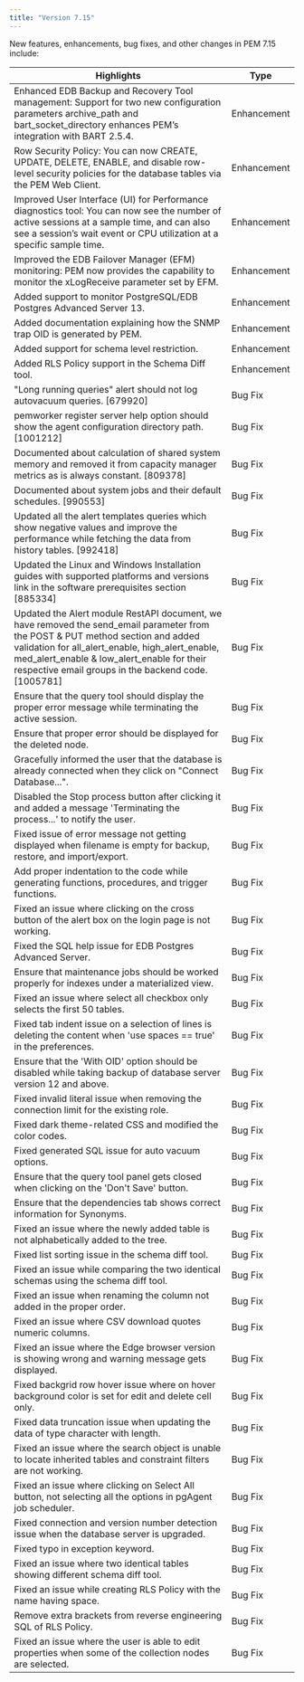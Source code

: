 ```yaml
---
title: "Version 7.15"
---
```


New features, enhancements, bug fixes, and other changes in PEM 7.15 include:

| Highlights | Type |
| --------- | -----|
| Enhanced EDB Backup and Recovery Tool management: Support for two new configuration parameters archive_path and bart_socket_directory enhances PEM’s integration with BART 2.5.4. | Enhancement |
| Row Security Policy: You can now CREATE, UPDATE, DELETE, ENABLE, and disable row-level security policies for the database tables via the PEM Web Client. | Enhancement |
| Improved User Interface (UI) for Performance diagnostics tool: You can now see the number of active sessions at a sample time, and can also see a session’s wait event or CPU utilization at a specific sample time. | Enhancement |
| Improved the EDB Failover Manager (EFM) monitoring: PEM now provides the capability to monitor the xLogReceive parameter set by EFM. | Enhancement |
| Added support to monitor PostgreSQL/EDB Postgres Advanced Server 13. | Enhancement |
| Added documentation explaining how the SNMP trap OID is generated by PEM. | Enhancement |
| Added support for schema level restriction. | Enhancement |
| Added RLS Policy support in the Schema Diff tool. | Enhancement |
| "Long running queries" alert should not log autovacuum queries. [679920] | Bug Fix |
| pemworker register server help option should show the agent configuration directory path. [1001212] | Bug Fix |
| Documented about calculation of shared system memory and removed it from capacity manager metrics as is always constant. [809378] | Bug Fix |
| Documented about system jobs and their default schedules. [990553] | Bug Fix |
| Updated all the alert templates queries which show negative values and improve the performance while fetching the data from history tables. [992418] | Bug Fix |
| Updated the Linux and Windows Installation guides with supported platforms and versions link in the software prerequisites section [885334] | Bug Fix |
| Updated the Alert module RestAPI document, we have removed the send_email parameter from the POST & PUT method section and added validation for all_alert_enable, high_alert_enable, med_alert_enable & low_alert_enable for their respective email groups in the backend code. [1005781] | Bug Fix |
| Ensure that the query tool should display the proper error message while terminating the active session. | Bug Fix |
| Ensure that proper error should be displayed for the deleted node. | Bug Fix |
| Gracefully informed the user that the database is already connected when they click on "Connect Database...".  | Bug Fix |
| Disabled the Stop process button after clicking it and added a message 'Terminating the process...' to notify the user. | Bug Fix |
| Fixed issue of error message not getting displayed when filename is empty for backup, restore, and import/export. | Bug Fix |
| Add proper indentation to the code while generating functions, procedures, and trigger functions. | Bug Fix |
| Fixed an issue where clicking on the cross button of the alert box on the login page is not working. | Bug Fix |
| Fixed the SQL help issue for EDB Postgres Advanced Server. | Bug Fix |
| Ensure that maintenance jobs should be worked properly for indexes under a materialized view. | Bug Fix |
| Fixed an issue where select all checkbox only selects the first 50 tables. | Bug Fix |
| Fixed tab indent issue on a selection of lines is deleting the content when 'use spaces == true' in the preferences. | Bug Fix |
| Ensure that the 'With OID' option should be disabled while taking backup of database server version 12 and above. | Bug Fix |
| Fixed invalid literal issue when removing the connection limit for the existing role. | Bug Fix |
| Fixed dark theme-related CSS and modified the color codes. | Bug Fix |
| Fixed generated SQL issue for auto vacuum options. | Bug Fix |
| Ensure that the query tool panel gets closed when clicking on the 'Don't Save' button. | Bug Fix |
| Ensure that the dependencies tab shows correct information for Synonyms. | Bug Fix |
| Fixed an issue where the newly added table is not alphabetically added to the tree. | Bug Fix |
| Fixed list sorting issue in the schema diff tool. | Bug Fix |
| Fixed an issue while comparing the two identical schemas using the schema diff tool. | Bug Fix |
| Fixed an issue when renaming the column not added in the proper order. | Bug Fix |
| Fixed an issue where CSV download quotes numeric columns. | Bug Fix |
| Fixed an issue where the Edge browser version is showing wrong and warning message gets displayed. | Bug Fix |
| Fixed backgrid row hover issue where on hover background color is set for edit and delete cell only. | Bug Fix |
| Fixed data truncation issue when updating the data of type character with length. | Bug Fix |
| Fixed an issue where the search object is unable to locate inherited tables and constraint filters are not working. | Bug Fix |
| Fixed an issue where clicking on Select All button, not selecting all the options in pgAgent job scheduler. | Bug Fix |
| Fixed connection and version number detection issue when the database server is upgraded. | Bug Fix |
| Fixed typo in exception keyword. | Bug Fix |
| Fixed an issue where two identical tables showing different schema diff tool. | Bug Fix |
| Fixed an issue while creating RLS Policy with the name having space. | Bug Fix |
| Remove extra brackets from reverse engineering SQL of RLS Policy. | Bug Fix |
| Fixed an issue where the user is able to edit properties when some of the collection nodes are selected. | Bug Fix |